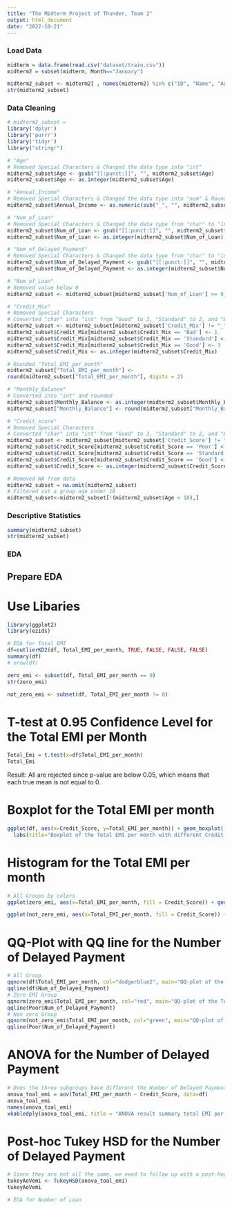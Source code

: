 ```yaml
---
title: "The Midterm Project of Thunder, Team 2"
output: html_document
date: "2022-10-21"
---
```


### Load Data

```r
midterm = data.frame(read.csv("dataset/train.csv"))
midterm2 = subset(midterm, Month=="January")

midterm2_subset <- midterm2[ , names(midterm2) %in% c("ID", "Name", "Age", "Annual_Income", "Num_Bank_Accounts", "Num_Credit_Card", "Interest_Rate", "Num_of_Loan", "Num_of_Delayed_Payment", "Credit_Mix", "Total_EMI_per_month", "Monthly_Balance", "Credit_Score")]
str(midterm2_subset)
```

### Data Cleaning

```r
# midterm2_subset =
library('dplyr')
library('purrr')
library('tidyr')
library("stringr")
```

```r
# "Age"
# Removed Special Characters & Changed the data type into "int"
midterm2_subset$Age <- gsub("[[:punct:]]", "", midterm2_subset$Age)
midterm2_subset$Age <- as.integer(midterm2_subset$Age)

# "Annual_Income"
# Removed Special Characters & Changed the data type into "num" & Rounded
midterm2_subset$Annual_Income <- as.numeric(sub("_", "", midterm2_subset$Annual_Income))

```

```r
# "Num_of_Loan" 
# Removed Special Characters & Changed the data type from "char" to "int"
midterm2_subset$Num_of_Loan <- gsub("[[:punct:]]", "", midterm2_subset$Num_of_Loan)
midterm2_subset$Num_of_Loan <- as.integer(midterm2_subset$Num_of_Loan)

# "Num_of_Delayed_Payment"
# Removed Special Characters & Changed the data type from "char" to "int"
midterm2_subset$Num_of_Delayed_Payment <- gsub("[[:punct:]]", "", midterm2_subset$Num_of_Delayed_Payment)
midterm2_subset$Num_of_Delayed_Payment <- as.integer(midterm2_subset$Num_of_Delayed_Payment)

# "Num_of_Loan"
# Removed value below 0 
midterm2_subset <- midterm2_subset[midterm2_subset['Num_of_Loan'] >= 0, ]
```

```r
# "Credit_Mix"
# Removed Special Characters 
# Converted "char" into "int" from "Good" to 3, "Standard" to 2, and "Bad" to 1
midterm2_subset <- midterm2_subset[midterm2_subset['Credit_Mix'] != "_",]
midterm2_subset$Credit_Mix[midterm2_subset$Credit_Mix == 'Bad'] <- 1
midterm2_subset$Credit_Mix[midterm2_subset$Credit_Mix == 'Standard'] <- 2
midterm2_subset$Credit_Mix[midterm2_subset$Credit_Mix == 'Good'] <- 3
midterm2_subset$Credit_Mix <- as.integer(midterm2_subset$Credit_Mix)
```

```r
# Rounded "Total_EMI_per_month"
midterm2_subset["Total_EMI_per_month"] <- 
round(midterm2_subset["Total_EMI_per_month"], digits = 2)

# "Monthly_Balance"
# Converted into "int" and rounded 
midterm2_subset$Monthly_Balance <- as.integer(midterm2_subset$Monthly_Balance)
midterm2_subset["Monthly_Balance"] <- round(midterm2_subset["Monthly_Balance"], digits = 2)

# "Credit_score"
# Removed Special Characters
# Converted "char" into "int" from "Good" to 3, "Standard" to 2, and "Bad" to 1
midterm2_subset <- midterm2_subset[midterm2_subset['Credit_Score'] != "_",]
midterm2_subset$Credit_Score[midterm2_subset$Credit_Score == 'Poor'] <- 1
midterm2_subset$Credit_Score[midterm2_subset$Credit_Score == 'Standard'] <- 2
midterm2_subset$Credit_Score[midterm2_subset$Credit_Score == 'Good'] <- 3
midterm2_subset$Credit_Score <- as.integer(midterm2_subset$Credit_Score)
```

```r
# Removed NA from data
midterm2_subset = na.omit(midterm2_subset)
# Filtered out a group age under 18
midterm2_subset<-midterm2_subset[!(midterm2_subset$Age < 18),]
```

### Descriptive Statistics 

```r
summary(midterm2_subset)
str(midterm2_subset)
```

### EDA

## Prepare EDA
# Use Libaries
```r
library(ggplot2)
library(ezids)
```

```r
# EDA for Total EMI
df=outlierKD2(df, Total_EMI_per_month, TRUE, FALSE, FALSE, FALSE)
summary(df)
# nrow(df)

zero_emi <- subset(df, Total_EMI_per_month == 0)
str(zero_emi)

not_zero_emi <- subset(df, Total_EMI_per_month != 0)
```

# T-test at 0.95 Confidence Level for the Total EMI per Month
```r
Total_Emi = t.test(x=df$Total_EMI_per_month)
Total_Emi
```
Result: All are rejected since p-value are below 0.05, which means that each true mean is not equal to 0.

# Boxplot for the Total EMI per month
```r
ggplot(df, aes(x=Credit_Score, y=Total_EMI_per_month)) + geom_boxplot( colour=c("red","green","blue")) +
  labs(title="Boxplot of the Total EMI per month with different Credit Scores", x="Credit Score", y = "Number Total_EMI_per_month Delayed Payment")
```

# Histogram for the Total EMI per month
```r

# All Groups by colors
ggplot(zero_emi, aes(x=Total_EMI_per_month, fill = Credit_Score)) + geom_histogram(binwidth = 1) + ggtitle ("Histogram of the Total EMI per month") + xlab("Total EMI per month") + ylab("Total count")

ggplot(not_zero_emi, aes(x=Total_EMI_per_month, fill = Credit_Score)) + geom_histogram(binwidth = 1) + ggtitle ("Histogram of the Total EMI per month") + xlab("Total EMI per month") + ylab("Total count")
```

# QQ-Plot with QQ line for the Number of Delayed Payment
```r
# All Group
qqnorm(df$Total_EMI_per_month, col="dodgerblue2", main="QQ-plot of the Total EMI per month")
qqline(df$Num_of_Delayed_Payment)
# Zero EMI Group
qqnorm(zero_emi$Total_EMI_per_month, col="red", main="QQ-plot of the Total EMI per month in zero EMI Group")
qqline(Poor$Num_of_Delayed_Payment)
# Non zero Group
qqnorm(not_zero_emi$Total_EMI_per_month, col="green", main="QQ-plot of the Total EMI per month in non zero EMI Group")
qqline(Poor$Num_of_Delayed_Payment)
```

# ANOVA for the Number of Delayed Payment
```r
# Does the three subgroups have different the Number of Delayed Payment average?
anova_toal_emi = aov(Total_EMI_per_month ~ Credit_Score, data=df)
anova_toal_emi
names(anova_toal_emi)
xkabledply(anova_toal_emi, title = "ANOVA result summary total EMI per month between Credit Score")
```

# Post-hoc Tukey HSD for the Number of Delayed Payment
```r
# Since they are not all the same, we need to follow up with a post-hoc test.
tukeyAoVemi <- TukeyHSD(anova_toal_emi)
tukeyAoVemi
```



```r
# EDA for Number of Loan

```
